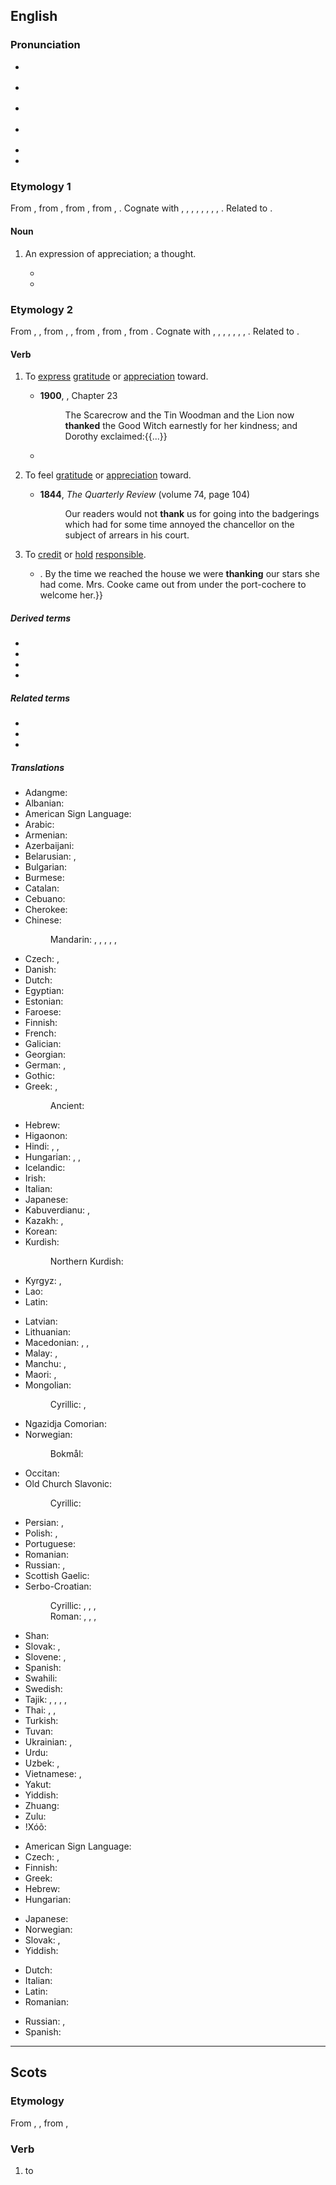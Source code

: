 {{also|thanks|þank}}
==English==

===Pronunciation===
* {{enPR|thăngk}} {{IPA|en|/θæŋk/}}
* {{a|US}} {{IPA|en|[θæŋk]|[ðæŋk]}}
* {{a|UK}} {{IPA|en|[θaŋk]}}
* {{a|æ-tensing|New York}} {{IPA|en|[θeɪ̯ŋk]|[t̪eɪ̯ŋk]|[ðeɪ̯ŋk]}}
* {{audio|en|en-us-thank.ogg|Audio (US)}}
* {{rhymes|en|æŋk|s=1}}

===Etymology 1===
From {{inh|en|enm|thank}}, from {{inh|en|ang|þanc||thought, favour, grace, pleasure, satisfaction, thanks}}, from {{inh|en|gem-pro|*þankaz||thought, remembrance, gratitude}}, from {{der|en|ine-pro|*tong-}}, {{m|ine-pro|*teng-||to think}}. Cognate with {{cog|stq|Tonk}}, {{cog|fy|tank}}, {{cog|nl|dank}}, {{cog|nds|Dank}}, {{cog|de|Dank}}, {{cog|da|tak}}, {{cog|sv|tack}}, {{cog|fo|tøkk}}, {{cog|is|þökk}}. Related to {{m|en|thought}}.

====Noun====
{{en-noun}}

# {{lb|en|obsolete}} An expression of appreciation; a thought.
#* {{RQ:KJV|Luke|6|33|passage=If ye do good to them which do good to you, what '''thank''' have ye? for sinners also do even the same.}}
#* {{RQ:Milton Divorce|passage=What great '''thank''', then, if any man, reputed wise and constant, will neither do, nor permit others under his charge to do, that which he approves not, especially in matter of sin?}}

===Etymology 2===
{{root|en|ine-pro|*teng-}}
From {{inh|en|enm|thanken}}, {{m|enm|thankien}}, from {{inh|en|ang|þancian}}, {{m|ang|þoncian||to thank, give thanks}}, from {{inh|en|gem-pro|*þankōną||to thank}}, from {{der|en|gem-pro|*þankaz||thought, gratitude}}, from {{der|en|ine-pro|*teng-||to think, feel}}. Cognate with {{cog|stq|tonkje||to thank}}, {{cog|fy|tanke||to thank}}, {{cog|nl|danken||to thank}}, {{cog|nds|danken||to thank}}, {{cog|de|danken||to thank}}, {{cog|da|takke||to thank}}, {{cog|sv|tacka||to thank}}, {{cog|is|þakka||to thank}}. Related to {{l|en|thought}}.

====Verb====
{{en-verb}}

# {{lb|en|transitive}} To [[express]] [[gratitude]] or [[appreciation]] toward.
#: {{ux|en|She '''thanked''' him for the lift.}}
#* '''1900''', {{w|L. Frank Baum}}, ''{{w|The Wonderful Wizard of Oz}}'' Chapter 23
#*: The Scarecrow and the Tin Woodman and the Lion now '''thanked''' the Good Witch earnestly for her kindness; and Dorothy exclaimed:{{...}}
#* {{quote-book|en|year=1913|author={{w|Joseph C. Lincoln}}|chapter=4| title=[http://openlibrary.org/works/OL5535161W Mr. Pratt's Patients]| passage=I told him about everything I could think of; and what I couldn't think of he did. He asked about six questions during my yarn, but every question had a point to it. At the end he bowed and '''thanked''' me once more. As a thanker he was main-truck high; I never see anybody so polite.}}
# {{lb|en|transitive}} To feel [[gratitude]] or [[appreciation]] toward.
#: {{ux|en|I'll '''thank''' you not to smoke in my house!}}
#* '''1844''', ''The Quarterly Review'' (volume 74, page 104)
#*: Our readers would not '''thank''' us for going into the badgerings which had for some time annoyed the chancellor on the subject of arrears in his court.
# {{lb|en|transitive}} To [[credit]] or [[hold]] [[responsible]].
#: {{ux|en|We can '''thank''' global warming for this weather.}}
#* {{RQ:Churchill Celebrity|chapter=5|passage=But Miss Thorn relieved the situation by laughing aloud,{{...}}. By the time we reached the house we were '''thanking''' our stars she had come. Mrs. Cooke came out from under the port-cochere to welcome her.}}

=====Derived terms=====
* {{l|en|bethank}}
* {{l|en|thankable}}
* {{l|en|thankworthy}}
* {{l|en|unthank}}

=====Related terms=====
* {{l|en|thanks}}
* {{l|en|thank you}}
* {{l|en|think}}

=====Translations=====
{{trans-top|express gratitude or appreciation to someone}}
* Adangme: {{t|ada|tsumi}}
* Albanian: {{t+|sq|falënderoj}}
* American Sign Language: {{t|ase|OpenB@Chin-PalmBack OpenB@FromChin-PalmUp}}
* Arabic: {{t|ar|شَكَرَ}}
* Armenian: {{t|hy|շնորհակալություն հայտնել}}
* Azerbaijani: {{t|az|təşəkkür etmək}}
* Belarusian: {{t|be|дзя́каваць|impf}}, {{t|be|падзя́каваць|pf}}
* Bulgarian: {{t+|bg|благодаря́|impf}}
* Burmese: {{t+|my|ကျေးဇူးတင်}}
* Catalan: {{t+|ca|agrair}}
* Cebuano: {{t|ceb|salamat}}
* Cherokee: {{t|chr|ᎠᎵᎮᎵᏤᎭ}}
* Chinese:
*: Mandarin: {{t+|cmn|感謝}}, {{t+|cmn|感谢|tr=gǎnxiè}}, {{t+|cmn|道謝}}, {{t+|cmn|道谢|tr=dàoxiè|sc=Hani}}, {{t+|cmn|謝}}, {{t+|cmn|谢|tr=xiè}}
* Czech: {{t+|cs|děkovat|impf}}, {{t+|cs|poděkovat|pf}}
* Danish: {{t+|da|takke}}
* Dutch: {{t+|nl|danken}}
* Egyptian: {{t-egy|dwꜣ nṯr n|h=dwA-nTr-n}}
* Estonian: {{t+|et|tänama}}
* Faroese: {{t|fo|takka}}
* Finnish: {{t+|fi|kiittää}}
* French: {{t+|fr|remercier}}
* Galician: {{t+|gl|agradecer}}
* Georgian: {{t|ka|მადლობის თქმა}}
* German: {{t+|de|danken}}, {{t|de|sich [[bedanken]]}}
* Gothic: {{t|got|𐌰𐍅𐌹𐌻𐌹𐌿𐌳𐍉𐌽}}
* Greek: {{t+|el|ευχαριστώ}}, {{t+|el|ευγνωμονώ}}
*: Ancient: {{t|grc|εὐχαριστέω}}
* Hebrew: {{t+|he|הוֹדָה|tr=hodá}}
* Higaonon: {{t|mba|salamat}}
* Hindi: {{t|hi|धन्यवाद देना}}, {{t|hi|शुक्रिया करना}}, {{t|hi|शुक्र करना|tr=śukr karnā}}
* Hungarian: {{t+|hu|megköszön}}, {{t+|hu|köszön}}, {{t+|hu|köszönetet mond}}
* Icelandic: {{t+|is|þakka}}
* Irish: {{t|ga|[[gabh buíochas]] ([[le]])}}
* Italian: {{t+|it|ringraziare}}
* Japanese: {{t+|ja|感謝|alt=感謝する|tr=かんしゃする, kansha suru}}
* Kabuverdianu: {{t|kea|agradise}}, {{t|kea|agradesê}}
* Kazakh: {{t|kk|алғыс айту}}, {{t|kk|рахмет айту}}
* Korean: {{t+|ko|감사하다}}
* Kurdish:
*: Northern Kurdish: {{t+|kmr|spas}}
* Kyrgyz: {{t|ky|алкыш айтуу}}, {{t|ky|ыракмат айтуу}}
* Lao: {{t|lo|ຂອບຄຸນ}}
* Latin: {{t|la|gratias ago}}
{{trans-mid}}
* Latvian: {{t|lv|pateikties}}
* Lithuanian: {{t|lt|dėkoti}}
* Macedonian: {{t|mk|благодари|impf}}, {{t|mk|заблагодарува|impf}}, {{t|mk|заблагодари|pf}}
* Malay: {{t|ms|syukur|alt=bersyukur kepada}}, {{t+|ms|terima kasih|alt=berterima kasih kepada}}
* Manchu: {{t|mnc|ᠪᠠᠨᡳᡥᠠᠯᠠᠮᠪᡳ}}, {{t|mnc|ᠪᠠᠨᡳᡥᠠ ᠪᡠᠮᠪᡳ}}
* Maori: {{t|mi|whakawhetai}}, {{t|mi|whakamoemiti}}
* Mongolian:
*: Cyrillic: {{t+|mn|талархах}}, {{t+|mn|баярлах}}
* Ngazidja Comorian: {{t|zdj|pveshelea marahaɓa|alt=upveshelea marahaɓa}}
* Norwegian:
*: Bokmål: {{t+|no|takke}}
* Occitan: {{t+|oc|mercejar}}
* Old Church Slavonic:
*: Cyrillic: {{t|cu|благодарити|impf}}
* Persian: {{t+|fa|تشکر کردن|tr=tašakkor kardan}}, {{t|fa|سپاسگزاری کردن‎|tr=sepâsgozâri kardan}}
* Polish: {{t+|pl|dziękować|impf}}, {{t+|pl|podziękować|pf}}
* Portuguese: {{t+|pt|agradecer}}
* Romanian: {{t+|ro|mulțumi|alt=a mulțumi}}
* Russian: {{t+|ru|благодари́ть|impf}}, {{t+|ru|поблагодари́ть|pf}}
* Scottish Gaelic: {{t|gd|thoir taing do}}
* Serbo-Croatian:
*: Cyrillic: {{t|sh|захваљи́вати|impf}}, {{t|sh|захва́лити|pf}}, {{t|sh|благода́рити|impf}}, 
*: Roman: {{t+|sh|zahvaljívati|impf}}, {{t+|sh|zahváliti|pf}}, {{t+|sh|blagodáriti|impf}}, 
* Shan: {{t-needed|shn}}
* Slovak: {{t|sk|ďakovať|impf}}, {{t|sk|poďakovať|pf}}
* Slovene: {{t|sl|zahvaljevati|impf|alt=zahvaljevati se}}, {{t|sl|zahvaliti|pf|alt=zahvaliti se}}
* Spanish: {{t+|es|agradecer}}
* Swahili: {{t|sw|shukuru|alt=-shukuru}}
* Swedish: {{t+|sv|tacka}}
* Tajik: {{t|tg|миннатдорӣ кардан}}, {{t|tg|сипосгузорӣ кардан}}, {{t|tg|ташаккур гуфтан}}, {{t|tg|раҳмат гуфтан}}, {{t|tg|ташаккур кардан}}
* Thai: {{t+|th|ขอบคุณ}}, {{t+|th|ขอบใจ}}, {{t+|th|ขอบพระคุณ}}
* Turkish: {{t+|tr|teşekkür etmek}}
* Tuvan: {{t|tyv|өөрүп четтирер}}
* Ukrainian: {{t+|uk|дя́кувати|impf}}, {{t|uk|подя́кувати|pf}}
* Urdu: {{t|ur|شکریہ کرنا|tr=śukriyā karnā}}
* Uzbek: {{t|uz|rahmat aytmoq}}, {{t|uz|minnatdor boʻlmoq}}
* Vietnamese: {{t+|vi|cám ơn}}, {{t+|vi|biết ơn}}
* Yakut: {{t|sah|махтан}}
* Yiddish: {{t|yi|דאַנקען}}
* Zhuang: {{t-needed|za}}
* Zulu: {{t|zu|bonga|alt=-bonga}}
* ǃXóõ: {{t|nmn|da̰ã}}
{{trans-bottom}}

{{trans-top|credit or hold something responsible}}
* American Sign Language: {{t|ase|OpenB@Chin-PalmBack OpenB@FromChin-PalmUp}}
* Czech: {{t+|cs|děkovat|impf}}, {{t+|cs|poděkovat|pf}}
* Finnish: {{t+|fi|kiittää}}
* Greek: {{t+|el|ευχαριστώ}}
* Hebrew: {{t+|he|הוֹדָה|tr=hodá}}
* Hungarian: {{t+|hu|köszön}}
{{trans-mid}}
* Japanese: {{t|ja|おかげ|tr=okage}} {{q|noun}}
* Norwegian: {{t+|no|takke}}
* Slovak: {{t|sk|ďakovať|impf}}, {{t|sk|poďakovať|pf}}
* Yiddish: {{t|yi|דאַנקען}}
{{trans-bottom}}

{{checktrans-top|express gratitude}}
* Dutch: {{t+check|nl|bedanken}}
* Italian: {{t+check|it|ringraziare}}
* Latin: {{t-check|la|grātiās agō}}
* Romanian: {{t+check|ro|mulțumi}}
{{trans-mid}}
* Russian: {{t+|ru|благодари́ть|impf}}, {{t+|ru|поблагодари́ть|pf}}
* Spanish: {{t+check|es|agradecer}}
{{trans-bottom}}

----

==Scots==

===Etymology===
From {{inh|sco|ang|þancian}}, {{m|ang|þoncian||to thank, give thanks}}, from {{inh|sco|gem-pro|*þankōną||to thank}},

===Verb===
{{sco-verb|thanks|thankin|thankit|thankit}}

# to {{l|en|thank}}